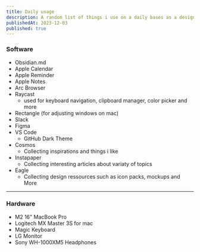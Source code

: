 ```yaml
---
title: Daily usage
description: A random list of things i use on a daily bases as a design student and software developer
publishedAt: 2023-12-03
published: true
---
```


### Software
- Obsidian.md
- Apple Calendar
- Apple Reminder 
- Apple Notes
- Arc Browser 
- Raycast
    - used for keyboard navigation, clipboard manager, color picker and more
- Rectangle (for adjusting windows on mac)
- Slack
- Figma 
- VS Code   
    - GitHub Dark Theme
- Cosmos 
    - Collecting inspirations and things i like
- Instapaper 
    - Collecting interesting articles about variaty of topics 
- Eagle 
    - Collecting design ressources such as icon packs, mockups and More  

--- 

### Hardware
- M2 16" MacBook Pro 
- Logitech MX Master 3S for mac
- Magic Keyboard 
- LG Monitor
- Sony WH-1000XM5 Headphones


